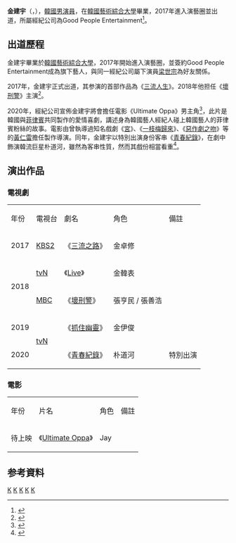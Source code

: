 {{藝人
|姓名 = 金建宇
|類型 = 男演員
|圖片 =
|圖片尺寸 = 
|圖片簡介 =
|本名 = 
|外文名 = 김건우
|外文 = 
|羅馬拼音 = 
|英文名 =
|暱稱 = 小宇哥
|其他藝名 =
|國籍 = {{KOR}}
|籍貫 =
|出生日期 = {{Birth date and age|1992|1|10}}
|出生地點 = {{KOR}}[[首爾特別市|首爾特別市]]
|逝世日期 =
|逝世地點 =
|職業 = [[演員|演員]]
|語言 = [[韓語|韓語]]、[[英語|英語]]
|教育程度 = [[韓國藝術綜合大學|韓國藝術綜合大學]]
|宗教信仰 = 
|配偶 = 
|兒女 =
|父母 =
|出道地點 =
|出道日期 = 2017年
|代表作 = 《[[壞刑警|壞刑警]]》<br/>《[[青春紀錄|青春紀錄]]》
|活躍年代 = 2017年至今
|唱片公司 =
|經紀公司 = [[Blossom_Entertainment|Blossom Entertainment]]
|網站 =
|相關團體 =
|獎項 =
|IMDb =
}}

'''金建宇'''（{{lang-ko|김건우}}，{{bd|1992年|1月10日}}），[[韓國|韓國]][[男演員|男演員]]，在[[韓國藝術綜合大學|韓國藝術綜合大學]]畢業，2017年進入演藝圈並出道，所屬經紀公司為Good People Entertainment<ref>{{Cite web|url=https://www.instagram.com/goodpeopleent/|title=굳피플 (@goodpeopleent) • Instagram photos and videos|website=www.instagram.com}}</ref>。

== 出道歷程 ==
金建宇畢業於[[韓國藝術綜合大學|韓國藝術綜合大學]]，2017年開始進入演藝圈，並簽約Good People Entertainment成為旗下藝人，與同一經紀公司屬下演員[[梁世宗_(韓國)|梁世宗]]為好友關係。

2017年，金建宇正式出道，其参演的首部作品為《[[三流人生|三流人生]]》。2018年他担任《[[壞刑警|壞刑警]]》主演<ref>{{Cite web|url=https://cn.yna.co.kr/view/PYH20181129159900881|title=金建宇黑西装亮相 | 韩联社|date=2018-11-29|website=韩联社（韩国联合通讯社）|access-date=2020-10-23|archive-date=2020-10-27|archive-url=https://web.archive.org/web/20201027011538/https://cn.yna.co.kr/view/PYH20181129159900881|dead-url=no}}</ref>。

2020年，經紀公司宣佈金建宇將會擔任電影《Ultimate Oppa》男主角<ref>{{Cite web|url=https://www.kpopn.com/2020/02/17/kim-gun-woo-korea-philipine-joint-production-film|title=演員金健宇將演出韓國與菲律賓共同製作的電影男主角！|date=2020-02-17|website=www.kpopn.com|access-date=2020-10-23|archive-date=2020-10-26|archive-url=https://web.archive.org/web/20201026215446/https://www.kpopn.com/2020/02/17/kim-gun-woo-korea-philipine-joint-production-film|dead-url=no}}</ref>，此片是韓國與[[菲律賓|菲律賓]]共同製作的愛情喜劇，講述身為韓國藝人經紀人碰上韓國藝人的菲律賓粉絲的故事。電影由曾執導過知名戲劇《[[宮_(2006年電視劇)|宮]]》、《[[一枝梅歸來|一枝梅歸來]]》、《[[惡作劇之吻_(韓國電視劇)|惡作劇之吻]]》等的[[黃仁雷|黃仁雷]]擔任製作導演。同年，金建宇以特別出演身份客串《[[青春紀錄|青春紀錄]]》，在劇中飾演韓流巨星朴道河，雖然為客串性質，然而其戲份相當看重<ref>{{Cite web|url=https://www.koreastardaily.com/tc/news/131106|title=熱門韓劇《青春紀錄》即將完結！一同回顧這段時間的超強客串名單～|website=KSD 韓星網|access-date=2020-10-23|archive-date=2021-05-13|archive-url=https://web.archive.org/web/20210513124835/https://www.koreastardaily.com/tc/news/131106|dead-url=no}}</ref>。

== 演出作品 ==
=== 電視劇 ===
{| class="wikitable" style="text-align:center" 
|- style="background:#87CEFA; color:black; font-weight: bold" align="center"
|年份||電視台||劇名||角色||備註
|-
|2017||[[KBS2|KBS2]]||《[[三流之路|三流之路]]》||金卓修||
|-
|rowspan=2|2018||[[tvN|tvN]]||《[[Live_(韓國電視劇)|Live]]》||金韓表||
|-
|[[MBC|MBC]]||《[[壞刑警|壞刑警]]》||張亨民 / 張善浩||
|-
|2019||rowspan=2|[[tvN|tvN]]||《[[抓住幽靈|抓住幽靈]]》||金伊俊||
|-
|2020||《[[青春紀錄|青春紀錄]]》||朴道河||特別出演
|}

=== 電影 ===
{| class="wikitable" style="text-align:center" 
|- style="background:#87CEFA; color:black; font-weight: bold" align="center"
|年份||片名||角色||備註
|-
|待上映||《[[Ultimate_Oppa|Ultimate Oppa]]》||Jay||
|}

==参考資料==
{{reflist}}

[[Category:韓國電視演員|K]]
[[Category:首爾特別市出身人物|K]]
[[Category:金姓|K]]
[[Category:韓國男演員|K]]
[[Category:1992年出生|K]]